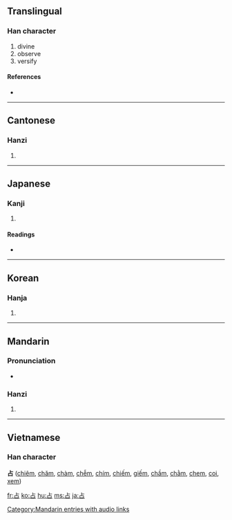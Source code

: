 {{see|佔}}
==Translingual==
{{Han stroke|[[Image:占-jorder.gif]]}}

===Han character===
{{Han char|rn=25|rad=卜|as=03|sn=5|four=2160<sub>0</sub>|canj=卜口 (YR)|ids=⿱[[卜]][[口]]}}

# divine
# observe
# versify

====References====
* {{Han ref|kx=0157.300|dkj=02780|dj=0361.190|hdz=10092.050|uh=5360|ud=21344|bh=A565|bd=42341}}

----

==Cantonese==

===Hanzi===
{{yue-hanzi|jyut=|y=jim1}}

# {{defn|Cantonese}}

----

==Japanese==

===Kanji===
{{ja-kanji|grade=c|rs=卜03}}

# {{defn|Japanese}}

====Readings====
* {{ja-readings|on=[[せん]] (sen)|kun=[[しめる]] (shimeru), [[うらなう]] (uranau), [[うらない]] (uranai)}}

----

==Korean==

===Hanja===
{{ko-hanja|hangeul=점|rv=jeom|mr=chŏm}}

# {{defn|Korean}}

----

==Mandarin==

===Pronunciation===
*{{audio|zh-zhàn.ogg|audio}}

===Hanzi===
{{cmn-hanzi|pin=[[zhān]] ([[zhan1]])|wg=chan<sup>1</sup>}}

# {{defn|Mandarin}}

[[Category:Mandarin entries with audio links]]

----

==Vietnamese==
===Han character===
'''占''' ([[chiêm]], [[chăm]], [[chàm]], [[chễm]], [[chím]], [[chiếm]], [[giếm]], [[chầm]], [[chằm]], [[chem]], [[coi]], [[xem]])

[[fr:占]]
[[ko:占]]
[[hu:占]]
[[ms:占]]
[[ja:占]]